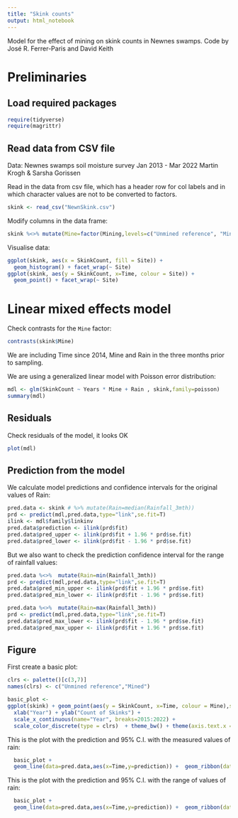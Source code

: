 ```yaml
---
title: "Skink counts"
output: html_notebook
---
```


Model for the effect of mining on skink counts in Newnes swamps. Code by José R. Ferrer-Paris and David Keith

# Preliminaries
## Load required packages

```r
require(tidyverse)
require(magrittr)

```

## Read data from CSV file

Data: Newnes swamps soil moisture survey Jan 2013 - Mar 2022 Martin Krogh & Sarsha Gorissen

Read in the data from csv file, which has a header row for col labels and in which character values are not to be converted to factors.

```r
skink <- read_csv("NewnSkink.csv")
```

Modify columns in the data frame:

```r
skink %<>% mutate(Mine=factor(Mining,levels=c("Unmined reference", "Mined")),Years=Time-2014, Rain=Rainfall_3mth)
```

Visualise data:

```r
ggplot(skink, aes(x = SkinkCount, fill = Site)) +
  geom_histogram() + facet_wrap(~ Site)
ggplot(skink, aes(y = SkinkCount, x=Time, colour = Site)) +
  geom_point() + facet_wrap(~ Site)
```

# Linear mixed effects model

Check contrasts for the `Mine` factor:

```r
contrasts(skink$Mine)
```

We are including Time since 2014, Mine and Rain in the three months prior to sampling.

We are using a generalized linear model with Poisson error distribution:

```r
mdl <- glm(SkinkCount ~ Years * Mine + Rain , skink,family=poisson)
summary(mdl)
```

## Residuals

Check residuals of the model, it looks OK

```r
plot(mdl)
```


## Prediction from the model

We calculate model predictions and confidence intervals for the original values of Rain:


```r

pred.data <- skink # %>% mutate(Rain=median(Rainfall_3mth))
prd <- predict(mdl,pred.data,type="link",se.fit=T)
ilink <- mdl$family$linkinv
pred.data$prediction <- ilink(prd$fit)
pred.data$pred_upper <- ilink(prd$fit + 1.96 * prd$se.fit)
pred.data$pred_lower <- ilink(prd$fit - 1.96 * prd$se.fit)
```

But we also want to check the prediction confidence interval for the range of rainfall values:

```r

pred.data %<>%  mutate(Rain=min(Rainfall_3mth))
prd <- predict(mdl,pred.data,type="link",se.fit=T)
pred.data$pred_min_upper <- ilink(prd$fit + 1.96 * prd$se.fit)
pred.data$pred_min_lower <- ilink(prd$fit - 1.96 * prd$se.fit)

pred.data %<>%  mutate(Rain=max(Rainfall_3mth))
prd <- predict(mdl,pred.data,type="link",se.fit=T)
pred.data$pred_max_lower <- ilink(prd$fit - 1.96 * prd$se.fit)
pred.data$pred_max_upper <- ilink(prd$fit + 1.96 * prd$se.fit)
```


## Figure

First create a basic plot:

```r
clrs <- palette()[c(3,7)]
names(clrs) <- c("Unmined reference","Mined")

basic_plot <-
ggplot(skink) + geom_point(aes(y = SkinkCount, x=Time, colour = Mine),size=2) + ggtitle("") +
  xlab("Year") + ylab("Count of Skinks") +
  scale_x_continuous(name="Year", breaks=2015:2022) +
  scale_color_discrete(type = clrs)  + theme_bw() + theme(axis.text.x = element_text(angle = 45, vjust = 1, hjust=1)) + guides(colour='none') + facet_wrap(vars(Mine,Site),ncol=3,nrow=2)

```

This is the plot with the prediction and 95% C.I. with the measured values of rain:

```r

  basic_plot +
  geom_line(data=pred.data,aes(x=Time,y=prediction)) +  geom_ribbon(data=pred.data,aes(x=Time,y=prediction,ymin=pred_lower,ymax=pred_upper),col=NA,lty=0,alpha=0.3)

```

This is the plot with the prediction and 95% C.I. with the range of values of rain:

```r

  basic_plot +
  geom_line(data=pred.data,aes(x=Time,y=prediction)) +  geom_ribbon(data=pred.data,aes(x=Time,y=prediction,ymin=pred_max_lower,ymax=pred_min_upper),col=NA,lty=0,alpha=0.2)

```

